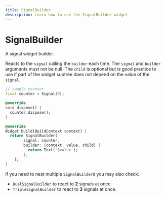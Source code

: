 ```yaml
---
title: SignalBuilder
description: Learn how to use the SignalBuilder widget
---
```


# SignalBuilder

A signal widget builder.

Reacts to the `signal` calling the `builder` each time.
The `signal` and `builder` arguments must not be null.
The `child` is optional but is good practice to use if part of the widget
subtree does not depend on the value of the `signal`.

```dart
// sample counter
final counter = Signal(0);

@override
void dispose() {
  counter.dispose();
}

@override
Widget build(BuildContext context) {
  return SignalBuilder(
        signal: counter,
        builder: (context, value, child) {
          return Text('$value');
        },
    );
}
```

If you need to nest multiple `SignalBuilder`s you may also check:
- `DualSignalBuilder` to react to __2__ signals at once
- `TripleSignalBuilder` to react to __3__ signals at once.
